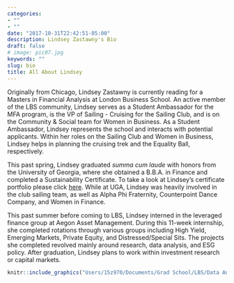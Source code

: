 ```yaml
---
categories:
- ""
- ""
date: "2017-10-31T22:42:51-05:00"
description: Lindsey Zastawny's Bio
draft: false
# image: pic07.jpg
keywords: ""
slug: bio
title: All About Lindsey
---
```


Originally from Chicago, Lindsey Zastawny is currently reading for a Masters in Financial Analysis at London Business School. An active member of the LBS community, Lindsey serves as a Student Ambassador for the MFA program, is the VP of Sailing - Cruising for the Sailing Club, and is on the Community & Social team for Women in Business. As a Student Ambassador, Lindsey represents the school and interacts with potential applicants. Within her roles on the Sailing Club and Women in Business, Lindsey helps in planning the cruising trek and the Equality Ball, respectively. 

This past spring, Lindsey graduated *summa cum laude* with honors from the University of Georgia, where she obtained a B.B.A. in Finance and completed a Sustainability Certificate. To take a look at Lindsey's certificate portfolio please click [here](<https://ctlsites.uga.edu/sustainability-lindseyzastawny/>). While at UGA, Lindsey was heavily involved in the club sailing team, as well as Alpha Phi Fraternity, Counterpoint Dance Company, and Women in Finance.

This past summer before coming to LBS, Lindsey interned in the leveraged finance group at Aegon Asset Management. During this 11-week internship, she completed rotations through various groups including High Yield, Emerging Markets, Private Equity, and Distressed/Special Sits. The projects she completed revolved mainly around research, data analysis, and ESG policy. After graduation, Lindsey plans to work within investment research or capital markets.

```r
knitr::include_graphics("Users/15z970/Documents/Grad School/LBS/Data Analytics/R Repository/my_website/static/img/ZastawnyLindsey.jpg",error =FALSE)
```

